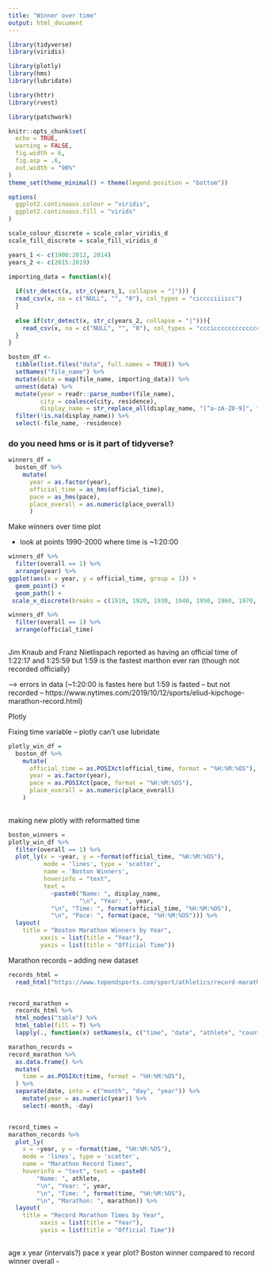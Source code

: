 ```yaml
---
title: "Winner over time"
output: html_document
---
```


```r
library(tidyverse)
library(viridis)

library(plotly)
library(hms)
library(lubridate)

library(httr)
library(rvest)

library(patchwork)

knitr::opts_chunk$set(
  echo = TRUE,
  warning = FALSE, 
  fig.width = 6, 
  fig.asp = .6,
  out.width = "90%"
)
theme_set(theme_minimal() + theme(legend.position = "bottom"))

options(
  ggplot2.continuous.colour = "viridis",
  ggplot2.continuous.fill = "virids"
)

scale_colour_discrete = scale_color_viridis_d
scale_fill_discrete = scale_fill_viridis_d
```


```r
years_1 <- c(1900:2012, 2014)
years_2 <- c(2015:2019)

importing_data = function(x){
 
  if(str_detect(x, str_c(years_1, collapse = "|"))) {
  read_csv(x, na = c("NULL", "", "0"), col_types = "cicccciiiicc") 
  } 
  
  else if(str_detect(x, str_c(years_2, collapse = "|"))){
    read_csv(x, na = c("NULL", "", "0"), col_types = "cccicccccccccccccccccciiiiccc")
  }
}

boston_df <- 
  tibble(list.files("data", full.names = TRUE)) %>% 
  setNames("file_name") %>% 
  mutate(data = map(file_name, importing_data)) %>% 
  unnest(data) %>% 
  mutate(year = readr::parse_number(file_name),
         city = coalesce(city, residence),
         display_name = str_replace_all(display_name, "[^a-zA-Z0-9]", " ")) %>% 
  filter(!is.na(display_name)) %>% 
  select(-file_name, -residence)
```

### do you need hms or is it part of tidyverse?

```r


winners_df = 
  boston_df %>% 
    mutate(
      year = as.factor(year),
      official_time = as_hms(official_time),
      pace = as_hms(pace),
      place_overall = as.numeric(place_overall)
      )

```

Make winners over time plot

* look at points 1990-2000 where time is ~1:20:00

```r
winners_df %>% 
  filter(overall == 1) %>% 
  arrange(year) %>% 
ggplot(aes(x = year, y = official_time, group = 1)) +
  geom_point() +
  geom_path() + 
 scale_x_discrete(breaks = c(1910, 1920, 1930, 1940, 1950, 1960, 1970, 1980, 1990, 2000, 2010, 2020))

winners_df %>%
  filter(overall == 1) %>% 
  arrange(official_time)
      
```

Jim Knaub and Franz Nietlispach reported as having an official time of 1:22:17 and 1:25:59 but 1:59 is the fastest marthon ever ran (though not recorded officially)

--> errors in data (~1:20:00 is fastes here but 1:59 is fasted -- but not recorded -- https://www.nytimes.com/2019/10/12/sports/eliud-kipchoge-marathon-record.html)

Plotly 



Fixing time variable -- plotly can't use lubridate 

```r
plotly_win_df = 
  boston_df %>% 
    mutate(
      official_time = as.POSIXct(official_time, format = "%H:%M:%OS"), 
      year = as.factor(year),
      pace = as.POSIXct(pace, format = "%H:%M:%OS"),
      place_overall = as.numeric(place_overall)
    )
  

```


making new plotly with reformatted time 

```r
boston_winners = 
plotly_win_df %>% 
  filter(overall == 1) %>% 
  plot_ly(x = ~year, y = ~format(official_time, "%H:%M:%OS"), 
          mode = 'lines', type = 'scatter',
          name = 'Boston Winners',
          hoverinfo = "text",
          text = 
            ~paste0("Name: ", display_name,
                    "\n", "Year: ", year,
            "\n", "Time: ", format(official_time, "%H:%M:%OS"),
            "\n", "Pace: ", format(pace, "%H:%M:%OS"))) %>% 
  layout(
    title = "Boston Marathon Winners by Year",
         xaxis = list(title = "Year"),
         yaxis = list(title = "Official Time"))

```




Marathon records -- adding new dataset 
```r

records_html = 
  read_html("https://www.topendsports.com/sport/athletics/record-marathon.htm")


record_marathon =
  records_html %>% 
  html_nodes("table") %>% 
  html_table(fill = T) %>% 
  lapply(., function(x) setNames(x, c("time", "date", "athlete", "country", "marathon"))) 

marathon_records = 
record_marathon %>% 
  as.data.frame() %>% 
  mutate(
    time = as.POSIXct(time, format = "%H:%M:%OS"),
  ) %>% 
  separate(date, into = c("month", "day", "year")) %>% 
    mutate(year = as.numeric(year)) %>% 
    select(-month, -day)


record_times = 
marathon_records %>% 
  plot_ly(
    x = ~year, y = ~format(time, "%H:%M:%OS"),
    mode = 'lines', type = 'scatter',
    name = "Marathon Record Times",
    hoverinfo = "text", text = ~paste0(
        "Name: ", athlete, 
        "\n", "Year: ", year,
        "\n", "Time: ", format(time, "%H:%M:%OS"),
        "\n", "Marathon: ", marathon)) %>% 
  layout(
    title = "Record Marathon Times by Year",
         xaxis = list(title = "Year"),
         yaxis = list(title = "Official Time"))  
  
```



age x year (intervals?)
pace x year plot?
Boston winner compared to record winner overall - 